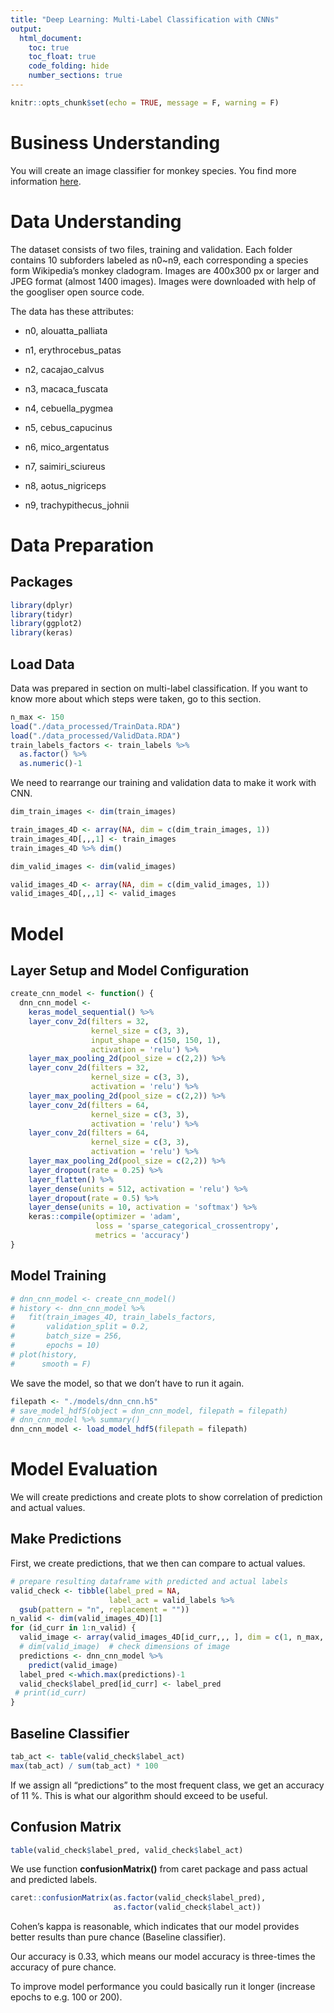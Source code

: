 ```yaml
---
title: "Deep Learning: Multi-Label Classification with CNNs"
output: 
  html_document:
    toc: true
    toc_float: true
    code_folding: hide
    number_sections: true
---
```


```r
knitr::opts_chunk$set(echo = TRUE, message = F, warning = F)
```

# Business Understanding

You will create an image classifier for monkey species. You find more information [here](https://www.kaggle.com/slothkong/10-monkey-species).

# Data Understanding

The dataset consists of two files, training and validation. Each folder contains 10 subforders labeled as n0~n9, each corresponding a species form Wikipedia's monkey cladogram. Images are 400x300 px or larger and JPEG format (almost 1400 images). Images were downloaded with help of the googliser open source code.

The data has these attributes:

- n0, alouatta_palliata

- n1, erythrocebus_patas

- n2, cacajao_calvus 

- n3, macaca_fuscata   

- n4, cebuella_pygmea

- n5, cebus_capucinus

- n6, mico_argentatus

- n7, saimiri_sciureus 

- n8, aotus_nigriceps

- n9, trachypithecus_johnii


# Data Preparation

## Packages

```r
library(dplyr)
library(tidyr)
library(ggplot2)
library(keras)
```

## Load Data

Data was prepared in section on multi-label classification. If you want to know more about which steps were taken, go to this section.

```r
n_max <- 150
load("./data_processed/TrainData.RDA")
load("./data_processed/ValidData.RDA")
train_labels_factors <- train_labels %>%
  as.factor() %>% 
  as.numeric()-1
```

We need to rearrange our training and validation data to make it work with CNN.

```r
dim_train_images <- dim(train_images)

train_images_4D <- array(NA, dim = c(dim_train_images, 1))
train_images_4D[,,,1] <- train_images
train_images_4D %>% dim()

dim_valid_images <- dim(valid_images)

valid_images_4D <- array(NA, dim = c(dim_valid_images, 1))
valid_images_4D[,,,1] <- valid_images

```


# Model

## Layer Setup and Model Configuration

```r
create_cnn_model <- function() {
  dnn_cnn_model <- 
    keras_model_sequential() %>% 
    layer_conv_2d(filters = 32, 
                  kernel_size = c(3, 3), 
                  input_shape = c(150, 150, 1),
                  activation = 'relu') %>% 
    layer_max_pooling_2d(pool_size = c(2,2)) %>%
    layer_conv_2d(filters = 32, 
                  kernel_size = c(3, 3), 
                  activation = 'relu') %>% 
    layer_max_pooling_2d(pool_size = c(2,2)) %>%
    layer_conv_2d(filters = 64,
                  kernel_size = c(3, 3),
                  activation = 'relu') %>%
    layer_conv_2d(filters = 64,
                  kernel_size = c(3, 3),
                  activation = 'relu') %>%
    layer_max_pooling_2d(pool_size = c(2,2)) %>%
    layer_dropout(rate = 0.25) %>% 
    layer_flatten() %>% 
    layer_dense(units = 512, activation = 'relu') %>% 
    layer_dropout(rate = 0.5) %>% 
    layer_dense(units = 10, activation = 'softmax') %>% 
    keras::compile(optimizer = 'adam',
                   loss = 'sparse_categorical_crossentropy',
                   metrics = 'accuracy')
}
```

## Model Training

```r
# dnn_cnn_model <- create_cnn_model()
# history <- dnn_cnn_model %>% 
#   fit(train_images_4D, train_labels_factors, 
#       validation_split = 0.2,
#       batch_size = 256,
#       epochs = 10)
# plot(history,
#      smooth = F)

```

We save the model, so that we don't have to run it again.

```r
filepath <- "./models/dnn_cnn.h5"
# save_model_hdf5(object = dnn_cnn_model, filepath = filepath)
# dnn_cnn_model %>% summary()
dnn_cnn_model <- load_model_hdf5(filepath = filepath)
```

# Model Evaluation

We will create predictions and create plots to show correlation of prediction and actual values.

## Make Predictions

First, we create predictions, that we then can compare to actual values.

```r
# prepare resulting dataframe with predicted and actual labels
valid_check <- tibble(label_pred = NA,
                      label_act = valid_labels %>% 
  gsub(pattern = "n", replacement = ""))
n_valid <- dim(valid_images_4D)[1]
for (id_curr in 1:n_valid) {
  valid_image <- array(valid_images_4D[id_curr,,, ], dim = c(1, n_max, n_max, 1))
  # dim(valid_image)  # check dimensions of image
  predictions <- dnn_cnn_model %>% 
    predict(valid_image)
  label_pred <-which.max(predictions)-1
  valid_check$label_pred[id_curr] <- label_pred
 # print(id_curr)
}
```

## Baseline Classifier

```r
tab_act <- table(valid_check$label_act)
max(tab_act) / sum(tab_act) * 100
```

If we assign all "predictions" to the most frequent class, we get an accuracy of 11 %. This is what our algorithm should exceed to be useful.

## Confusion Matrix

```r
table(valid_check$label_pred, valid_check$label_act)
```

We use function **confusionMatrix()** from caret package and pass actual and predicted labels.

```r
caret::confusionMatrix(as.factor(valid_check$label_pred),
                       as.factor(valid_check$label_act))
```

Cohen's kappa is reasonable, which indicates that our model provides better results than pure chance (Baseline classifier). 

Our accuracy is 0.33, which means our model accuracy is three-times the accuracy of pure chance.

To improve model performance you could basically run it longer (increase epochs to e.g. 100 or 200).


